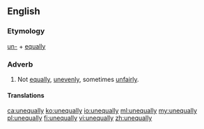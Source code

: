 ==English==

===Etymology===
[[un-]] + [[equally]]

===Adverb===
{{en-adv}}

# Not [[equally]], [[unevenly]], sometimes [[unfairly]].

====Translations====
{{trans-top|not equally}}
{{trans-mid}}
{{trans-bottom}}

[[ca:unequally]]
[[ko:unequally]]
[[io:unequally]]
[[ml:unequally]]
[[my:unequally]]
[[pl:unequally]]
[[fi:unequally]]
[[vi:unequally]]
[[zh:unequally]]